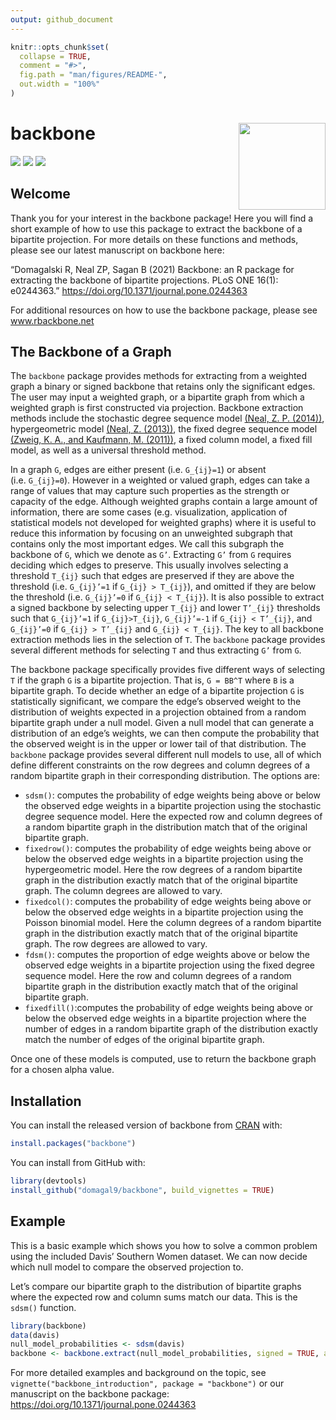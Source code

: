 ```yaml
---
output: github_document
---
```


<!-- README.md is generated from README.Rmd. Please edit that file -->

```r
knitr::opts_chunk$set(
  collapse = TRUE,
  comment = "#>",
  fig.path = "man/figures/README-",
  out.width = "100%"
)
```
# backbone <img src='man/figures/logo.png' align="right" height="139" />

<!-- badges: start -->
[![](https://www.r-pkg.org/badges/version/backbone?color=orange)](https://cran.r-project.org/package=backbone)
[![](http://cranlogs.r-pkg.org/badges/grand-total/backbone?color=blue)](https://cran.r-project.org/package=backbone)
[![](http://cranlogs.r-pkg.org/badges/last-month/backbone?color=green)](https://cran.r-project.org/package=backbone)
<!-- badges: end -->

## Welcome 
Thank you for your interest in the backbone package! Here you will find a short example of how to use this package to extract the backbone of a bipartite projection. For more details on these functions and methods, please see our latest manuscript on backbone here:

"Domagalski R, Neal ZP, Sagan B (2021) Backbone: an R package for extracting the backbone of bipartite projections. PLoS ONE 16(1): e0244363."
[https://doi.org/10.1371/journal.pone.0244363](https://doi.org/10.1371/journal.pone.0244363)

For additional resources on how to use the backbone package, please see [www.rbackbone.net](https://www.zacharyneal.com/backbone)


## The Backbone of a Graph 
The `backbone` package provides methods for extracting from a weighted graph 
    a binary or signed backbone that retains only the significant edges. 
    The user may input a weighted graph, or a bipartite graph 
    from which a weighted graph is first constructed via projection.
    Backbone extraction methods include the stochastic degree sequence model [(Neal, Z. P. (2014))](https://doi.org/10.1016/j.socnet.2014.06.001),
    hypergeometric model [(Neal, Z. (2013))](https://doi.org/10.1007/s13278-013-0107-y), 
    the fixed degree sequence model [(Zweig, K. A., and Kaufmann, M. (2011))](https://doi.org/10.1007/s13278-011-0021-0), a fixed column model, a fixed fill model,
    as well as a universal threshold method. 

In a graph  `G`, edges are either present (i.e. `G_{ij}=1`) or absent (i.e. `G_{ij}=0`). However in a weighted or valued graph, edges can take a range of values that may capture such properties as the strength or capacity of the edge. Although weighted graphs contain a large amount of information, there are some cases (e.g. visualization, application of statistical models not developed for weighted graphs) where it is useful to reduce this information by focusing on an unweighted subgraph that contains only the most important edges. We call this subgraph the backbone of `G`, which we denote as `G’`. 
Extracting `G’` from `G` requires deciding which edges to preserve. This usually involves selecting a threshold `T_{ij}` such that edges are preserved if they are above the threshold (i.e. `G_{ij}’=1` if `G_{ij} > T_{ij}`), and omitted if they are below the threshold (i.e. `G_{ij}’=0` if `G_{ij} < T_{ij}`). It is also possible to extract a signed backbone by selecting upper `T_{ij}` and lower `T’_{ij}` 
thresholds such that `G_{ij}’=1` 
if `G_{ij}>T_{ij}`, 
`G_{ij}’=-1` if `G_{ij} < T’_{ij}`, 
and `G_{ij}’=0` if `G_{ij} > T’_{ij}` 
and `G_{ij} < T_{ij}`. The key to all backbone extraction methods lies in the selection of `T`. The `backbone` package provides several different methods for selecting `T` and thus extracting `G’` from `G`. 

The backbone package specifically provides five different ways of selecting `T` if the graph `G` is a bipartite projection. That is, `G = BB^T` where `B` is a bipartite graph. To decide whether an edge of a bipartite projection `G` is statistically significant, we compare the edge's observed weight to the distribution of weights expected in a projection obtained from a random bipartite graph under a null model. Given a null model that can generate a distribution of an edge's weights, we can then compute the probability that the observed weight is in the upper or lower tail of that distribution. The `backbone` package provides several different null models to use, all of which define different constraints on the row degrees and column degrees of a random bipartite graph in their corresponding distribution. The options are: 

* `sdsm()`: computes the probability of edge weights being above or below the observed edge weights in a bipartite projection using the stochastic degree sequence model.
    Here the expected row and column degrees of a random bipartite graph in the distribution match that of the original bipartite graph.
* `fixedrow()`: computes the probability of edge weights being above or below the observed edge weights in a bipartite projection using the hypergeometric model.
Here the row degrees of a random bipartite graph in the distribution exactly match that of the original bipartite graph. The column degrees are allowed to vary.
* `fixedcol()`: computes the probability of edge weights being above or below the observed edge weights in a bipartite projection using the Poisson binomial model.
Here the column degrees of a random bipartite graph in the distribution exactly match that of the original bipartite graph. The row degrees are allowed to vary.
* `fdsm()`: computes the proportion of edge weights above or below the observed edge weights in a bipartite projection using the fixed degree sequence model.
Here the row and column degrees of a random bipartite graph in the distribution exactly match that of the original bipartite graph.
* `fixedfill()`:computes the probability of edge weights being above or below the observed edge weights in a bipartite projection where the number of edges in a random bipartite graph
of the distribution exactly match the number of edges of the original bipartite graph.

Once one of these models is computed, use \code{\link{backbone.extract}} to return the backbone graph for a chosen alpha value.

## Installation

You can install the released version of backbone from [CRAN](https://CRAN.R-project.org) with:

``` r
install.packages("backbone")
```

You can install from GitHub with:

```r
library(devtools)
install_github("domagal9/backbone", build_vignettes = TRUE)
```

## Example

This is a basic example which shows you how to solve a common problem using the included Davis' Southern Women dataset. We can now decide which null model to compare the observed projection to. 

Let's compare our bipartite graph to the distribution of bipartite graphs where the expected row and column sums match our data. This is the `sdsm()` function.
```r
library(backbone)
data(davis)
null_model_probabilities <- sdsm(davis)
backbone <- backbone.extract(null_model_probabilities, signed = TRUE, alpha = 0.05)
```

For more detailed examples and background on the topic, see `vignette("backbone_introduction", package = "backbone")` or our manuscript on the backbone package: [https://doi.org/10.1371/journal.pone.0244363](https://doi.org/10.1371/journal.pone.0244363)
